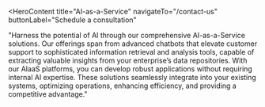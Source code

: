 <HeroContent
  title="AI-as-a-Service"
  navigateTo="/contact-us"
  buttonLabel="Schedule a consultation"
>
  "Harness the potential of AI through our comprehensive AI-as-a-Service
  solutions. Our offerings span from advanced chatbots that elevate customer
  support to sophisticated information retrieval and analysis tools, capable of
  extracting valuable insights from your enterprise’s data repositories. With
  our AIaaS platforms, you can develop robust applications without requiring
  internal AI expertise. These solutions seamlessly integrate into your existing
  systems, optimizing operations, enhancing efficiency, and providing a
  competitive advantage."
</HeroContent>

<ClientCompaniesComponent />
<CountUpAnimationContainer />

<MainContent
  mainPara="Unlock the Power of AI Without the Complexity"
  subPara="With Adrig's AIaaS/PaaS solutions, businesses can harness the advantages of AI without requiring a dedicated team of designers and developers. Our intuitive, no-code infrastructure eliminates the need for technical skills during development, empowering businesses to leverage AI's capabilities seamlessly."
/>

<MainContent mainPara="Our AIaaS/PaaS Offerings Provide You With These Essential Capabilities" />

<section className="grid grid-cols-2 gap-8 w-full py-7">
<section className="w-full col-span-1 cursor-pointer">
  <ServiceCard
    service={{
      id: "No-code-Custom-Models",
      title: "Creating No-code Custom Models",
      description:
        "Our dedicated Platform-as-a-Service (PaaS) offerings eliminate the need for advanced coding abilities or data science know-how. By offering pre-trained models, customizable app templates, and drag-and-drop features, the platforms simplify the complexity typically associated with creating custom AI models through fine-tuning.",
      urlPath: "no-code-custom-models",
    }}
  />
</section>

<section className="w-full col-span-1 cursor-pointer">
  <ServiceCard
    service={{
      id: "Building-Applications",
      title: "Building Applications",
      description:
        "Our PaaS solutions enable you to leverage your proprietary data to develop intelligent AI applications, including sophisticated chatbots. These applications are designed to provide accurate and context-aware responses, delivering increased efficiency and value for your business and resulting in a more streamlined and successful operational framework.",
      urlPath: "building-applications",
    }}
  />
</section>
</section>

<section className="grid grid-cols-2 gap-8 w-full py-7">
<section className="w-full col-span-1 cursor-pointer">
  <ServiceCard
    service={{
      id: "Private-Deployment",
      title: "Private Deployment",
      description:
        "Our AIaaS platforms offer private deployment services, allowing you to host and use your applications in a secure and controlled environment rather than making them publicly available. With private deployment, your applications remain accessible only to authorized users within your organization, ensuring the confidentiality and security of your data.",
      urlPath: "private-deployment",
    }}
  />
</section>

<section className="w-full col-span-1 cursor-pointer">
  <ServiceCard
    service={{
      id: "Integrating-Apps-Into-Workflows",
      title: "Integrating Apps Into Workflows",
      description:
        "You can efficiently incorporate the AI apps you build on our platforms into your current tech infrastructure and workflows. This ensures minimal disruption while maximizing the efficiency and productivity of your business processes, making it a flexible and cost-effective approach to harnessing the full potential of AI within your organization.",
      urlPath: "integrating-apps-into-workflows",
    }}
  />
</section>
</section>

<MainContent mainPara="Why Use Our AI Service Offerings for Your Business?" />

<section className="grid grid-cols-2 gap-8 w-full py-7">
  <section className="w-full col-span-1 cursor-pointer">
    <ServiceCard
      service={{
        id: "Reduced-Technical-Barriers",
        title: "Reduced Technical Barriers",
        description:
          "Using our AIaaS platforms eliminates many technical barriers associated with AI development. You don’t need an in-house team of AI experts as our platforms handle all technical aspects. This streamlines implementation, reduces costs, and allows organizations to focus on core objectives, making AI adoption accessible and efficient.",
        urlPath: "reduced-technical-barriers",
      }}
    />
  </section>

  <section className="w-full col-span-1 cursor-pointer">
    <ServiceCard
      service={{
        id: "Save-Hardware-Costs",
        title: "Save Hardware Costs",
        description:
          "Our AIaaS solutions provide advanced infrastructure for building AI applications, eliminating the need for organizations to invest in high-performance hardware. They offer customization, allowing organizations to develop task-specific solutions using their data for enhanced performance and accuracy.",
        urlPath: "save-hardware-costs",
      }}
    />
  </section>
</section>

<section className="grid grid-cols-2 gap-8 w-full py-7">
  <section className="w-full col-span-1 cursor-pointer">
  <ServiceCard
    service={{
      id: "Absolute-Transparency",
      title: "Absolute Transparency",
      description:
        "Our AIaaS solutions feature pay-per-usage pricing models, ensuring cost transparency aligned with actual usage. This provides control over budget and resources, making them a valuable tool for businesses to maximize investment value.",
      urlPath: "absolute-transparency",
    }}
  />
 </section>

 <section className="w-full col-span-1 cursor-pointer">
  <ServiceCard
    service={{
      id: "Build-Ready-to-use-Apps",
      title: "Build Ready-to-use Apps",
      description:
        "With our AIaaS platforms, you can create instantly usable applications without requiring formal user training. They streamline AI app development with a variety of pre-trained models, knowledge base creation, integration tools, and an intuitive drag-and-drop interface.",
      urlPath: "build-ready-to-use-apps",
    }}
  />
</section>
</section>

<section className="grid grid-cols-2 gap-8 w-full py-7">
<section className="w-full col-span-1 cursor-pointer">
  <ServiceCard
    service={{
      id: "Enterprise-wide-Integration",
      title: "Enterprise-wide Integration",
      description:
        "Applications developed using our AIaaS platforms seamlessly integrate into existing systems, ensuring smooth incorporation into business processes without disruption. This integration enables businesses to harness AI benefits efficiently across operations.",
      urlPath: "enterprise-wide-integration",
    }}
  />
</section>

<section className="w-full col-span-1 cursor-pointer">
  <ServiceCard
    service={{
      id: "Long-term-Value",
      title: "Long-term Value",
      description:
        "No-code apps built using our PaaS offerings enhance operational efficiency, reduce error rates, and increase productivity without additional investments in technical or human resources. They provide immediate improvements and establish a foundation for long-term value.",
      urlPath: "long-term-value",
    }}
  />
</section>
</section>

<MainContent mainPara="Why Choose us ?" />

<section className="grid grid-cols-2 gap-8 w-full py-7">
<section className="w-full col-span-1 cursor-pointer">
  <ServiceCard
    service={{
      id: "Proven-Expertise",
      title: "Proven Expertise",
      description:
        "As an established AIaaS provider, Adrig showcases a robust portfolio of successful AI and machine learning implementations, emphasizing our dedication to superior quality and customer satisfaction. When you trust us with your AI needs, we enable you to focus on core business functions while leveraging our proven expertise in managing your AI journey.",
      urlPath: "proven-expertise",
    }}
  />
</section>

<section className="w-full col-span-1 cursor-pointer">
  <ServiceCard
    service={{
      id: "Strong-Security-and-Regulatory-Compliance",
      title: "Strong Security and Regulatory Compliance",
      description:
        "At Adrig, we prioritize data security and ensure strict compliance with regulations. Our comprehensive measures safeguard your data, ensuring responsible handling and adherence to regulatory standards. This guarantees secure and compliant AI applications for your business.",
      urlPath: "strong-security-and-regulatory-compliance",
    }}
  />
 </section>
</section>

<section className="grid grid-cols-2 gap-8 w-full py-7">
<section className="w-full col-span-1 cursor-pointer">
  <ServiceCard
    service={{
      id: "Continuous-Support-and-Maintenance",
      title: "Continuous Support and Maintenance",
      description:
        "Adrig offers extensive maintenance and support services for AI solutions developed on our AIaaS platforms. We ensure your solutions remain relevant and valuable assets, resolving issues promptly and keeping them updated with the latest advancements to meet evolving business needs.",
      urlPath: "continuous-support-and-maintenance",
    }}
  />
 </section>

 <section className="w-full col-span-1 cursor-pointer">
  <ServiceCard
    service={{
      id: "Use-of-Ethical-AI",
      title: "Use of Ethical AI",
      description:
        "By choosing Adrig for AIaaS, you not only gain access to advanced AI capabilities but also uphold ethical AI principles. We are committed to fostering trust and ensuring AI serves as a positive force in your business and the wider community, adhering to ethical guidelines in all AI applications.",
      urlPath: "use-of-ethical-ai",
    }}
  />
</section>
</section>

<InsightsComponent />
